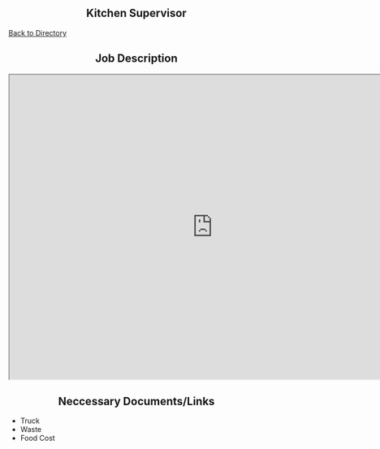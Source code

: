 <div style="text-align: center;">
# Kitchen Supervisor
</div>

[Back to Directory](https://cfasi.github.io/cfasimain/directory.html)

<div style="text-align: center;">
## Job Description 
</div>

<iframe src="https://docs.google.com/document/d/e/2PACX-1vTvCCoEIjRarCJXMEVlyrdCGQVjP7qs2pnDFwCx-17EX2GBxRoHURlrQblv458W8GoNwhgHDYEZ8XvK/pub?embedded=true" width= "800" height= "600" ></iframe>



<div style="text-align: center;">
## Neccessary Documents/Links
</div>



- Truck
- Waste
- Food Cost